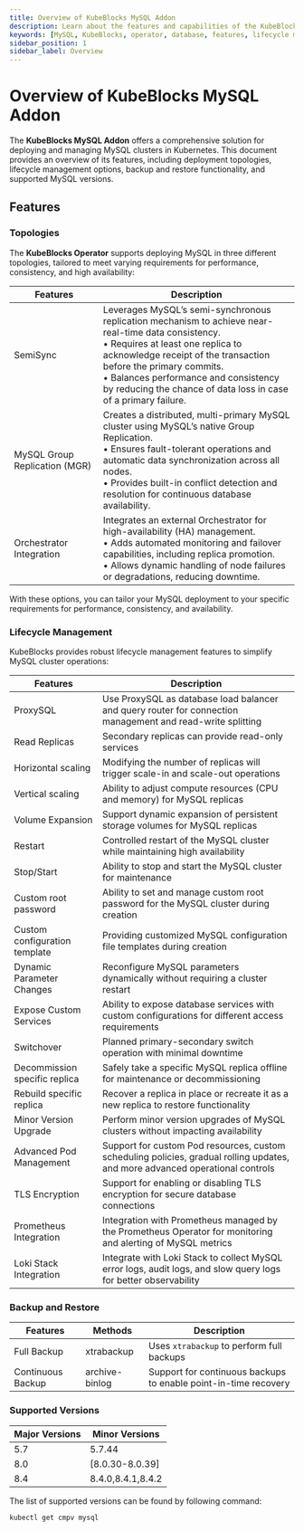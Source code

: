 ```yaml
---
title: Overview of KubeBlocks MySQL Addon
description: Learn about the features and capabilities of the KubeBlocks MySQL addon, including deployment topologies, lifecycle management, backup and restore, and supported versions.
keywords: [MySQL, KubeBlocks, operator, database, features, lifecycle management, backup, restore]
sidebar_position: 1
sidebar_label: Overview
---
```


# Overview of KubeBlocks MySQL Addon

The **KubeBlocks MySQL Addon** offers a comprehensive solution for deploying and managing MySQL clusters in Kubernetes. This document provides an overview of its features, including deployment topologies, lifecycle management options, backup and restore functionality, and supported MySQL versions.

## Features

### Topologies
The **KubeBlocks Operator** supports deploying MySQL in three different topologies, tailored to meet varying requirements for performance, consistency, and high availability:


| Features                      | Description
|-------------------------------|---------------------------------------------------------------------------------------------------------------------------------------------------------------------------|
| SemiSync                      | Leverages MySQL’s semi-synchronous replication mechanism to achieve near-real-time data consistency. <br /> • Requires at least one replica to acknowledge receipt of the transaction before the primary commits. <br /> • Balances performance and consistency by reducing the chance of data loss in case of a primary failure.                                                    |
| MySQL Group Replication (MGR) | Creates a distributed, multi-primary MySQL cluster using MySQL’s native Group Replication. <br /> • Ensures fault-tolerant operations and automatic data synchronization across all nodes. <br /> • Provides built-in conflict detection and resolution for continuous database availability.                  |
| Orchestrator Integration      | Integrates an external Orchestrator for high-availability (HA) management. <br /> • Adds automated monitoring and failover capabilities, including replica promotion. <br /> • Allows dynamic handling of node failures or degradations, reducing downtime. |

With these options, you can tailor your MySQL deployment to your specific requirements for performance, consistency, and availability.

### Lifecycle Management

KubeBlocks provides robust lifecycle management features to simplify MySQL cluster operations:

| Features                      | Description                                                                                                             |
|-------------------------------|-------------------------------------------------------------------------------------------------------------------------|
| ProxySQL                      | Use ProxySQL as database load balancer and query router for connection management and read-write splitting              |
| Read Replicas                 | Secondary replicas can provide read-only services                                                                       |
| Horizontal scaling            | Modifying the number of replicas will trigger scale-in and scale-out operations                                         |
| Vertical scaling              | Ability to adjust compute resources (CPU and memory) for MySQL replicas                                                 |
| Volume Expansion              | Support dynamic expansion of persistent storage volumes for MySQL replicas                                              |
| Restart                       | Controlled restart of the MySQL cluster while maintaining high availability                                             |
| Stop/Start                    | Ability to stop and start the MySQL cluster for maintenance                                                             |
| Custom root password          | Ability to set and manage custom root password for the MySQL cluster during creation                                    |
| Custom configuration template | Providing customized MySQL configuration file templates during creation                                                  |
| Dynamic Parameter Changes     | Reconfigure MySQL parameters dynamically without requiring a cluster restart                                            |
| Expose Custom Services        | Ability to expose database services with custom configurations for different access requirements                        |
| Switchover                    | Planned primary-secondary switch operation with minimal downtime	                                                       |
| Decommission specific replica | Safely take a specific MySQL replica offline for maintenance or decommissioning                                         |
| Rebuild specific replica      | Recover a replica in place or recreate it as a new replica to restore functionality                                     |
| Minor Version Upgrade         | Perform minor version upgrades of MySQL clusters without impacting availability                                         |
| Advanced Pod Management       | Support for custom Pod resources, custom scheduling policies, gradual rolling updates, and more advanced operational controls |
| TLS Encryption                | Support for enabling or disabling TLS encryption for secure database connections	                                       |
| Prometheus Integration        | Integration with Prometheus managed by the Prometheus Operator for monitoring and alerting of MySQL metrics             |
| Loki Stack Integration        | Integrate with Loki Stack to collect MySQL error logs, audit logs, and slow query logs for better observability  |



### Backup and Restore

| Features    | Methods    | Description                                                     |
|-------------|------------|-----------------------------------------------------------------|
| Full Backup | xtrabackup | Uses `xtrabackup` to perform full backups                       |
| Continuous Backup |  archive-binlog | Support for continuous backups to enable point-in-time recovery |

### Supported Versions

| Major Versions | Minor Versions                 |
|---------------|----------------------------------|
| 5.7 | 5.7.44                           |
| 8.0 | [8.0.30-8.0.39]                  |
| 8.4 | 8.4.0,8.4.1,8.4.2                |

The list of supported versions can be found by following command:
```
kubectl get cmpv mysql
```
